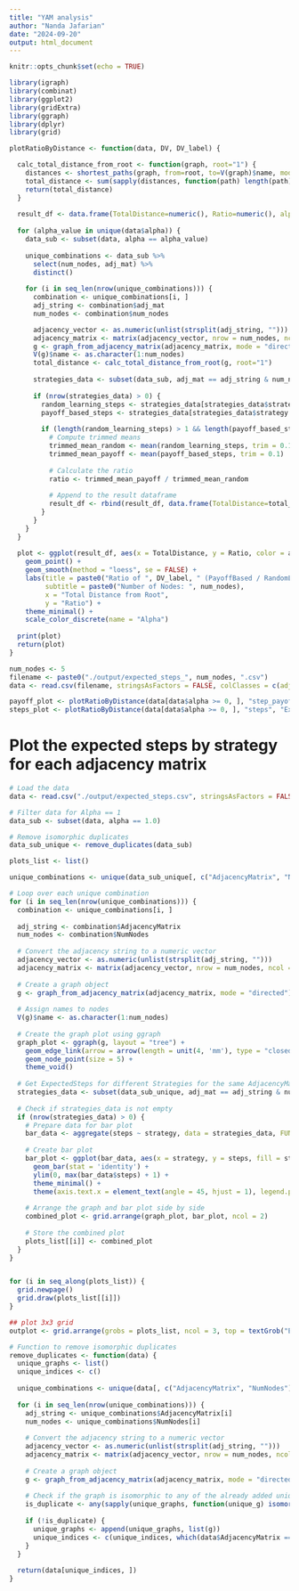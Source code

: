 ---
title: "YAM analysis"
author: "Nanda Jafarian"
date: "2024-09-20"
output: html_document
---

```{r setup, include=FALSE}
knitr::opts_chunk$set(echo = TRUE)
```

```{r}
library(igraph)
library(combinat)
library(ggplot2)
library(gridExtra)
library(ggraph)
library(dplyr)
library(grid)
``` 



```{r}

plotRatioByDistance <- function(data, DV, DV_label) { 

  calc_total_distance_from_root <- function(graph, root="1") {
    distances <- shortest_paths(graph, from=root, to=V(graph)$name, mode="out")$vpath
    total_distance <- sum(sapply(distances, function(path) length(path) - 1))
    return(total_distance)
  }
  
  result_df <- data.frame(TotalDistance=numeric(), Ratio=numeric(), alpha=factor(), stringsAsFactors=FALSE)
  
  for (alpha_value in unique(data$alpha)) {
    data_sub <- subset(data, alpha == alpha_value)
    
    unique_combinations <- data_sub %>%
      select(num_nodes, adj_mat) %>%
      distinct()
    
    for (i in seq_len(nrow(unique_combinations))) {
      combination <- unique_combinations[i, ]
      adj_string <- combination$adj_mat
      num_nodes <- combination$num_nodes

      adjacency_vector <- as.numeric(unlist(strsplit(adj_string, "")))
      adjacency_matrix <- matrix(adjacency_vector, nrow = num_nodes, ncol = num_nodes, byrow = TRUE)
      g <- graph_from_adjacency_matrix(adjacency_matrix, mode = "directed")
      V(g)$name <- as.character(1:num_nodes)
      total_distance <- calc_total_distance_from_root(g, root="1")
      
      strategies_data <- subset(data_sub, adj_mat == adj_string & num_nodes == num_nodes)
      
      if (nrow(strategies_data) > 0) {
        random_learning_steps <- strategies_data[strategies_data$strategy == "RandomLearning", DV]
        payoff_based_steps <- strategies_data[strategies_data$strategy == "PayoffBasedLearning", DV]
        
        if (length(random_learning_steps) > 1 && length(payoff_based_steps) > 1) {
          # Compute trimmed means
          trimmed_mean_random <- mean(random_learning_steps, trim = 0.1)
          trimmed_mean_payoff <- mean(payoff_based_steps, trim = 0.1)
          
          # Calculate the ratio
          ratio <- trimmed_mean_payoff / trimmed_mean_random
          
          # Append to the result dataframe
          result_df <- rbind(result_df, data.frame(TotalDistance=total_distance, Ratio=ratio, alpha=factor(alpha_value)))
        }
      }
    }
  }
  
  plot <- ggplot(result_df, aes(x = TotalDistance, y = Ratio, color = alpha)) +
    geom_point() +
    geom_smooth(method = "loess", se = FALSE) +
    labs(title = paste0("Ratio of ", DV_label, " (PayoffBased / RandomLearning) by Distance"),
         subtitle = paste0("Number of Nodes: ", num_nodes),
         x = "Total Distance from Root",
         y = "Ratio") +
    theme_minimal() +
    scale_color_discrete(name = "Alpha")
  
  print(plot)
  return(plot) 
}

num_nodes <- 5
filename <- paste0("./output/expected_steps_", num_nodes, ".csv")
data <- read.csv(filename, stringsAsFactors = FALSE, colClasses = c(adj_mat = "character"))

payoff_plot <- plotRatioByDistance(data[data$alpha >= 0, ], "step_payoff", "Expected Payoff/Step")
steps_plot <- plotRatioByDistance(data[data$alpha >= 0, ], "steps", "Expected Steps")


``` 


# Plot the expected steps by strategy for each adjacency matrix

```{r}
# Load the data
data <- read.csv("./output/expected_steps.csv", stringsAsFactors = FALSE, colClasses = c(AdjacencyMatrix = "character"))

# Filter data for Alpha == 1
data_sub <- subset(data, alpha == 1.0)

# Remove isomorphic duplicates
data_sub_unique <- remove_duplicates(data_sub)

plots_list <- list()

unique_combinations <- unique(data_sub_unique[, c("AdjacencyMatrix", "NumNodes")])

# Loop over each unique combination
for (i in seq_len(nrow(unique_combinations))) {
  combination <- unique_combinations[i, ]
  
  adj_string <- combination$AdjacencyMatrix
  num_nodes <- combination$NumNodes
  
  # Convert the adjacency string to a numeric vector
  adjacency_vector <- as.numeric(unlist(strsplit(adj_string, "")))
  adjacency_matrix <- matrix(adjacency_vector, nrow = num_nodes, ncol = num_nodes, byrow = TRUE)
  
  # Create a graph object
  g <- graph_from_adjacency_matrix(adjacency_matrix, mode = "directed")
  
  # Assign names to nodes
  V(g)$name <- as.character(1:num_nodes)
  
  # Create the graph plot using ggraph
  graph_plot <- ggraph(g, layout = "tree") +
    geom_edge_link(arrow = arrow(length = unit(4, 'mm'), type = "closed"), end_cap = circle(3, 'mm')) +
    geom_node_point(size = 5) +
    theme_void()
  
  # Get ExpectedSteps for different Strategies for the same AdjacencyMatrix and NumNodes
  strategies_data <- subset(data_sub_unique, adj_mat == adj_string & num_nodes == num_nodes)
  
  # Check if strategies_data is not empty
  if (nrow(strategies_data) > 0) {
    # Prepare data for bar plot
    bar_data <- aggregate(steps ~ strategy, data = strategies_data, FUN = mean)
    
    # Create bar plot
    bar_plot <- ggplot(bar_data, aes(x = strategy, y = steps, fill = strategy)) +
      geom_bar(stat = 'identity') +
      ylim(0, max(bar_data$steps) + 1) +
      theme_minimal() +
      theme(axis.text.x = element_text(angle = 45, hjust = 1), legend.position = "none")
    
    # Arrange the graph and bar plot side by side
    combined_plot <- grid.arrange(graph_plot, bar_plot, ncol = 2)
    
    # Store the combined plot
    plots_list[[i]] <- combined_plot
  }
}


for (i in seq_along(plots_list)) {
  grid.newpage()
  grid.draw(plots_list[[i]])
}

## plot 3x3 grid
outplot <- grid.arrange(grobs = plots_list, ncol = 3, top = textGrob("Expected Steps until Absorption for α = 1.0 "))

```

```{r}
# Function to remove isomorphic duplicates
remove_duplicates <- function(data) {
  unique_graphs <- list()
  unique_indices <- c()
  
  unique_combinations <- unique(data[, c("AdjacencyMatrix", "NumNodes")])
  
  for (i in seq_len(nrow(unique_combinations))) {
    adj_string <- unique_combinations$AdjacencyMatrix[i]
    num_nodes <- unique_combinations$NumNodes[i]
    
    # Convert the adjacency string to a numeric vector
    adjacency_vector <- as.numeric(unlist(strsplit(adj_string, "")))
    adjacency_matrix <- matrix(adjacency_vector, nrow = num_nodes, ncol = num_nodes, byrow = TRUE)
    
    # Create a graph object
    g <- graph_from_adjacency_matrix(adjacency_matrix, mode = "directed")
    
    # Check if the graph is isomorphic to any of the already added unique graphs
    is_duplicate <- any(sapply(unique_graphs, function(unique_g) isomorphic(unique_g, g)))
    
    if (!is_duplicate) {
      unique_graphs <- append(unique_graphs, list(g))
      unique_indices <- c(unique_indices, which(data$AdjacencyMatrix == adj_string & data$NumNodes == num_nodes))
    }
  }
  
  return(data[unique_indices, ])
}
``` 